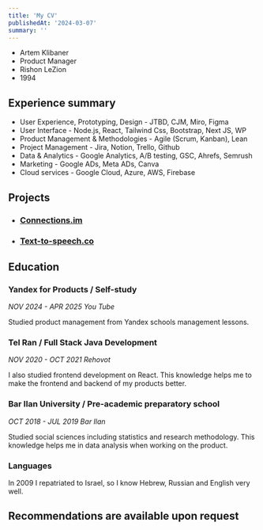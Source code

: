 ```yaml
---
title: 'My CV'
publishedAt: '2024-03-07'
summary: ''
---
```

- Artem Klibaner
- Product Manager
- Rishon LeZion
- 1994
## Experience summary
- User Experience, Prototyping, Design  - JTBD, CJM, Miro, Figma
- User Interface - Node.js, React, Tailwind Css, Bootstrap, Next JS, WP
- Product Management & Methodologies - Agile (Scrum, Kanban), Lean
- Project Management - Jira, Notion, Trello, Github
- Data & Analytics - Google Analytics,  A/B testing, GSC, Ahrefs, Semrush
- Marketing - Google ADs, Meta ADs, Canva
- Cloud services - Google Cloud, Azure, AWS, Firebase
## Projects
- ### [Connections.im](https://connections.im/)
- ### [Text-to-speech.co](https://www.text-to-speech.co/)
## Education
### Yandex for Products / Self-study
*NOV 2024 - APR 2025 You Tube*

Studied product management from Yandex schools management lessons.
### Tel Ran / Full Stack Java Development
*NOV 2020 - OCT 2021 Rehovot*

I also studied frontend development on React. This knowledge helps me to make the frontend and backend of my products better.
### Bar Ilan University / Pre-academic preparatory school
*OCT 2018 - JUL 2019 Bar Ilan*

Studied social sciences including statistics and research methodology. This knowledge helps me in data analysis when working on the product.

### Languages
In 2009 I repatriated to Israel, so I know Hebrew, Russian and English very well.
## Recommendations are available upon request
